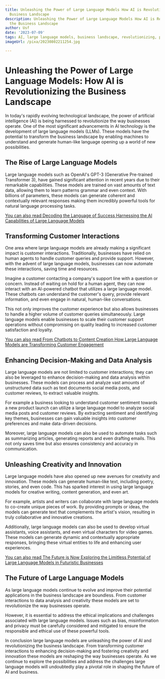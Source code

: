 ```yaml
---
title: Unleashing the Power of Large Language Models How AI is Revolutionizing the
  Business Landscape
description: Unleashing the Power of Large Language Models How AI is Revolutionizing
  the Business Landscape
author: Usf
date: '2023-07-09'
tags: AI, large language models, business landscape, revolutionizing, power, unleashing
imageUrl: /pixa/20230802211254.jpg

---
```

# Unleashing the Power of Large Language Models: How AI is Revolutionizing  the Business Landscape

In today's rapidly evolving technological landscape, the power of artificial intelligence (AI) is  being  harnessed to revolutionize the way businesses  operate. One of the most significant advancements in  AI  technology is the development of large language models (LLMs). These models have the potential to transform the business  landscape by enabling machines to understand and generate human-like language opening up  a world of new possibilities.

## The  Rise of Large Language Models

Large  language models such as OpenAI's GPT-3 (Generative Pre-trained  Transformer 3), have gained significant attention in recent  years due to their remarkable capabilities. These models are trained on vast amounts of text data, allowing them to learn patterns grammar and even  context. With billions of parameters, these models can generate coherent and contextually relevant responses making them incredibly powerful tools for natural language processing tasks.

[You can also read  Decoding the Language of  Success Harnessing the AI  Capabilities of Large Language Models](Decoding%20the%20Language%20of%20Success%20Harnessing%20the%20AI%20Capabilities%20of%20Large%20Language%20Models)


## Transforming Customer  Interactions

One area where large language  models are  already making a significant impact is customer interactions. Traditionally, businesses have relied on human agents to handle customer  queries and provide support. However, with the advent of large language models, businesses can  now automate these interactions, saving time and resources.

Imagine a  customer contacting a company's support line  with  a question  or concern. Instead of  waiting on hold for a human agent, they can now interact with an AI-powered chatbot that utilizes a large language model.  These chatbots can understand the  customer's query, provide relevant information, and even engage in natural,  human-like conversations.

This not only improves the customer  experience but also allows businesses to handle a higher volume  of customer queries simultaneously.  Large language models enable businesses to scale their customer support operations without compromising on quality leading to increased customer satisfaction and loyalty.

[You can also read From Chatbots to Content Creation How Large  Language Models are Transforming Customer Engagement](From%20Chatbots%20to%20Content%20Creation%20How%20Large%20Language%20Models%20are%20Transforming%20Customer%20Engagement)


## Enhancing  Decision-Making and Data Analysis

Large language models are not limited to customer  interactions;  they can also be leveraged  to enhance decision-making and data analysis within businesses. These models can process and analyze vast amounts of unstructured data such as text documents social media posts, and customer reviews, to  extract valuable insights.

For example a  business looking to understand  customer sentiment towards a new product launch can utilize a large  language model to analyze social  media posts and customer reviews. By extracting sentiment and identifying key themes, businesses can gain valuable insights into customer preferences and make data-driven decisions.

Moreover, large  language models can also  be used to automate tasks such as  summarizing articles, generating reports and even drafting emails. This not only saves time but also ensures consistency and accuracy in  communication.

## Unleashing Creativity and  Innovation

Large  language models have also opened up new  avenues  for creativity  and innovation. These  models can generate human-like text, including poetry,  stories, and  even code. This has sparked interest in using large language models for  creative writing, content generation, and even art.

For example, artists and writers can collaborate with large language models to co-create unique pieces of work. By providing prompts or  ideas, the models can generate text that complements the artist's vision, resulting in truly collaborative and innovative creations.

Additionally, large language models can  also be used to develop virtual assistants, voice assistants, and even virtual characters for video  games. These  models  can generate dynamic and contextually appropriate responses, bringing these virtual entities to life and enhancing user  experiences.

[You can  also read The  Future is Now Exploring the Limitless Potential of Large Language Models in Futuristic Businesses](The%20Future%20is%20Now%20Exploring%20the%20Limitless%20Potential%20of%20Large%20Language%20Models%20in%20Futuristic%20Businesses)


## The Future of Large Language Models

As large  language models continue to evolve and improve  their potential applications in the business landscape are boundless. From customer interactions to data analysis and creativity  these models are set to revolutionize the way businesses operate.

However,  it is essential to address the ethical implications and challenges  associated with large language models. Issues such as bias, misinformation and privacy must be carefully considered and mitigated to ensure the responsible and ethical  use  of these powerful tools.

In conclusion large language models are unleashing the power of  AI and revolutionizing the business landscape. From transforming customer interactions  to enhancing decision-making and fostering creativity and innovation these models are reshaping the way businesses operate. As we continue to explore the possibilities  and address the challenges large language models will undoubtedly play a pivotal role in shaping the future of AI and business.